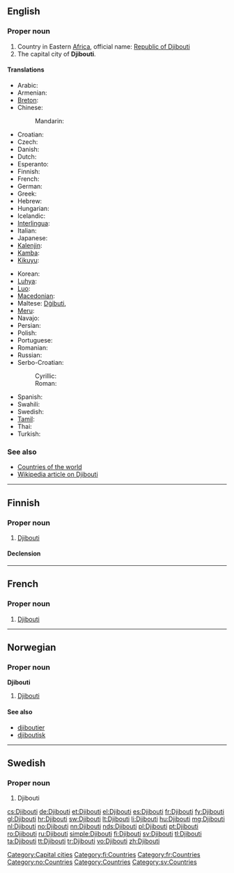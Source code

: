 {{wikipedia|Djibouti}}
==English==

===Proper noun===
{{en-proper noun}}

# Country in Eastern [[Africa]], official name: [[Republic of Djibouti]]
# The capital city of '''Djibouti'''.

====Translations====
{{trans-top|Republic of Djibouti}}
* Arabic: {{t-|ar|جيبوتي|m|tr=jibuuti}}
* Armenian: {{t-|hy|Ջիբութի|tr=J̌ibut’i}}
* [[Breton]]: {{t-|br|Djibouti|xs=Breton}}
* Chinese:
*: Mandarin: {{t-|cmn|吉布提|tr=Jíbùtí|sc=Hani}}
* Croatian: {{t|hr|Džibuti|m}}
* Czech: {{t+|cs|Džibutsko|n}}
* Danish: {{t-|da|Djibouti}}
* Dutch: {{t+|nl|Djibouti}}
* Esperanto: {{t-|eo|Ĝibutio|xs=Esperanto}}
* Finnish: {{t+|fi|Djibouti}}
* French: {{t+|fr|Djibouti}}
* German: {{t+|de|Dschibuti}}
* Greek: {{t+|el|Τζιμπουτί|n|tr=Tzimpoutí}}
* Hebrew: {{t|he|ג׳יבוטי|tr=jibut'i}}
* Hungarian: {{t+|hu|Dzsibuti}}
* Icelandic: {{t+|is|Djíbútí|n}}
* [[Interlingua]]: {{t|ia|Djibuti|xs=Interlingua}}
* Italian: {{t-|it|Gibuti}}
* Japanese: {{t+|ja|ジブチ|tr=Jibuchi}}
* [[Kalenjin]]: {{tø|kln|Jibuti}}
* [[Kamba]]: {{tø|kam|Jibuti}}
* [[Kikuyu]]: {{tø|ki|Jibuti}}
{{trans-mid}}
* Korean: {{t+|ko|지부티|tr=Jibuti|sc=Hang}}
* [[Luhya]]: {{tø|luy|Jibuti}}
* [[Luo]]: {{tø|luo|Jibuti}}
* [[Macedonian]]: {{t+|mk|Џибути|n|tr=Džibúti}}
* Maltese: [[Dġibuti]],  {{t|mt|Ġibuti|xs=Maltese}}
* [[Meru]]: {{tø|mer|Jibuti}}
* Navajo: {{tø|nv|Jibótii}}
* Persian: {{t|fa|جیبوتی|tr=Jībūtī|xs=Persian}}
* Polish: {{t+|pl|Dżibuti}}
* Portuguese: {{t+|pt|Jibuti}}
* Romanian: {{t+|ro|Djibouti}}
* Russian: {{t-|ru|Джибути|f|tr=Džibutí}} {{indeclinable}}
* Serbo-Croatian:
*: Cyrillic: {{t|sh|Џибути|m|alt=Џибу̏ти|sc=Cyrl|xs=Serbo-Croatian}}
*: Roman: {{t|sh|Džibuti|m|alt=Džibȕti|xs=Serbo-Croatian}}
* Spanish: {{t+|es|Yibuti}}
* Swahili: {{t+|sw|Jibuti|xs=Swahili}}
* Swedish: {{t+|sv|Djibouti}}
* [[Tamil]]: {{t|ta|ஜிபூட்டி|tr=Jipūṭṭi|xs=Tamil}}
* Thai: {{t|th|จิบูตี|tr=Čibūtī}}
* Turkish: {{t+|tr|Cibuti}}
{{trans-bottom}}

===See also===
* [[Appendix:Countries of the world|Countries of the world]]
* [[w:Djibouti|Wikipedia article on Djibouti]]

[[Category:Capital cities]]

----

==Finnish==
{{wikipedia|lang=fi}}

===Proper noun===
{{infl|fi|proper noun}}

# [[#English|Djibouti]]

====Declension====
{{fi-decl-tuoli|Djibout|nopl=1}}

[[Category:fi:Countries]]

----

==French==

===Proper noun===
{{infl|fr|proper noun}}

# [[#English|Djibouti]]

[[Category:fr:Countries]]

----

==Norwegian==

===Proper noun===
'''Djibouti'''

# [[#English|Djibouti]]

====See also====
* [[djiboutier]]
* [[djiboutisk]]

[[Category:no:Countries]]

----

==Swedish==

===Proper noun===
{{infl|sv|proper noun}}

# Djibouti

[[Category:Countries]]
[[Category:sv:Countries]]

[[cs:Djibouti]]
[[de:Djibouti]]
[[et:Djibouti]]
[[el:Djibouti]]
[[es:Djibouti]]
[[fr:Djibouti]]
[[fy:Djibouti]]
[[gl:Djibouti]]
[[hr:Djibouti]]
[[sw:Djibouti]]
[[lt:Djibouti]]
[[li:Djibouti]]
[[hu:Djibouti]]
[[mg:Djibouti]]
[[nl:Djibouti]]
[[no:Djibouti]]
[[nn:Djibouti]]
[[nds:Djibouti]]
[[pl:Djibouti]]
[[pt:Djibouti]]
[[ro:Djibouti]]
[[ru:Djibouti]]
[[simple:Djibouti]]
[[fi:Djibouti]]
[[sv:Djibouti]]
[[tl:Djibouti]]
[[ta:Djibouti]]
[[tt:Djibouti]]
[[tr:Djibouti]]
[[vo:Djibouti]]
[[zh:Djibouti]]